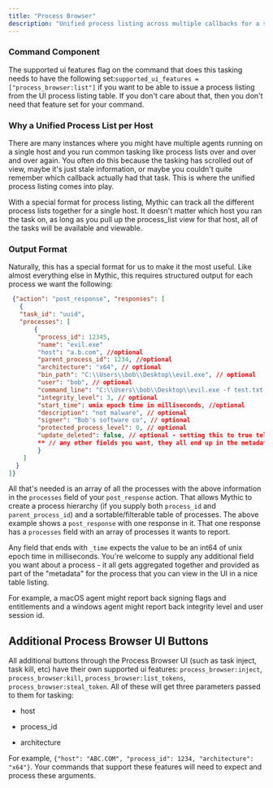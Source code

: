 ```yaml
---
title: "Process Browser"
description: "Unified process listing across multiple callbacks for a single host"
---
```


### Command Component

The supported ui features flag on the command that does this tasking needs to have the following set:`supported_ui_features = ["process_browser:list"]` if you want to be able to issue a process listing from the UI process listing table. If you don't care about that, then you don't need that feature set for your command.

### Why a Unified Process List per Host

There are many instances where you might have multiple agents running on a single host and you run common tasking like process lists over and over and over again. You often do this because the tasking has scrolled out of view, maybe it's just stale information, or maybe you couldn't quite remember which callback actually had that task. This is where the unified process listing comes into play.

With a special format for process listing, Mythic can track all the different process lists together for a single host. It doesn't matter which host you ran the task on, as long as you pull up the process\_list view for that host, all of the tasks will be available and viewable.

### Output Format

Naturally, this has a special format for us to make it the most useful. Like almost everything else in Mythic, this requires structured output for each process we want the following:

```json
 {"action": "post_response", "responses": [
   {
   "task_id": "uuid",
   "processes": [
       {
        "process_id": 12345,
        "name": "evil.exe"
        "host": "a.b.com", //optional
        "parent_process_id": 1234, //optional
        "architecture": "x64", // optional
        "bin_path": "C:\\Users\\bob\\Desktop\\evil.exe", // optional
        "user": "bob", // optional
        "command_line": "C:\\Users\\bob\\Desktop\\evil.exe -f test.txt -thread 12", // optional
        "integrity_level": 3, // optional
        "start_time": unix epoch time in milliseconds, //optional
        "description": "not malware", // optional
        "signer": "Bob's software co", // optional
        "protected_process_level": 0, // optional
        "update_deleted": false, // optional - setting this to true tells Mythic to mark any process not returned in this process array as deleted
        ** // any other fields you want, they all end up in the metadata field within the database
        }
    ]
  }
]}
```

All that's needed is an array of all the processes with the above information in the `processes` field of your `post_response` action. That allows Mythic to create a process hierarchy (if you supply both `process_id` and `parent_process_id`) and a sortable/filterable table of processes. The above example shows a `post_response` with one response in it. That one response has a `processes` field with an array of processes it wants to report.

Any field that ends with `_time` expects the value to be an int64 of unix epoch time in milliseconds. You're welcome to supply any additional field you want about a process - it all gets aggregated together and provided as part of the "metadata" for the process that you can view in the UI in a nice table listing.

For example, a macOS agent might report back signing flags and entitlements and a windows agent might report back integrity level and user session id.

## Additional Process Browser UI Buttons

All additional buttons through the Process Browser UI (such as task inject, task kill, etc) have their own supported ui features: `process_browser:inject`, `process_browser:kill`, `process_browser:list_tokens`, `process_browser:steal_token`. All of these will get three parameters passed to them for tasking:

* host

* process\_id

* architecture

For example, `{"host": "ABC.COM", "process_id": 1234, "architecture": "x64"}`. Your commands that support these features will need to expect and process these arguments.
